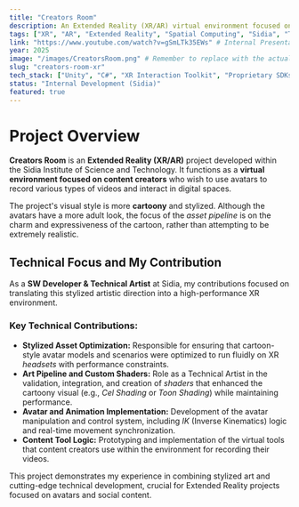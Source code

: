 ```yaml
---
title: "Creators Room"
description: An Extended Reality (XR/AR) virtual environment focused on content creators, utilizing stylized cartoon avatars for video recording and social interactions.
tags: ["XR", "AR", "Extended Reality", "Spatial Computing", "Sidia", "Technical Art", "Cartoon Style"]
link: "https://www.youtube.com/watch?v=gSmLTk35EWs" # Internal Presentation Video (Teaser)
year: 2025
image: "/images/CreatorsRoom.png" # Remember to replace with the actual project image
slug: "creators-room-xr"
tech_stack: ["Unity", "C#", "XR Interaction Toolkit", "Proprietary SDKs", "Custom Shaders", "Optimization"]
status: "Internal Development (Sidia)"
featured: true
---
```


<VideoPlayer
  src="https://youtu.be/gSmLTk35EWs?si=BGhdmUk5WhDrzetT"
  title="Creators Room Video"
/>

# Project Overview

**Creators Room** is an **Extended Reality (XR/AR)** project developed within the Sidia Institute of Science and Technology. It functions as a **virtual environment focused on content creators** who wish to use avatars to record various types of videos and interact in digital spaces.

The project's visual style is more **cartoony** and stylized. Although the avatars have a more adult look, the focus of the *asset pipeline* is on the charm and expressiveness of the cartoon, rather than attempting to be extremely realistic.

## Technical Focus and My Contribution

As a **SW Developer & Technical Artist** at Sidia, my contributions focused on translating this stylized artistic direction into a high-performance XR environment.

### Key Technical Contributions:

* **Stylized Asset Optimization:** Responsible for ensuring that cartoon-style avatar models and scenarios were optimized to run fluidly on XR *headsets* with performance constraints.
* **Art Pipeline and Custom Shaders:** Role as a Technical Artist in the validation, integration, and creation of *shaders* that enhanced the cartoony visual (e.g., *Cel Shading* or *Toon Shading*) while maintaining performance.
* **Avatar and Animation Implementation:** Development of the avatar manipulation and control system, including *IK* (Inverse Kinematics) logic and real-time movement synchronization.
* **Content Tool Logic:** Prototyping and implementation of the virtual tools that content creators use within the environment for recording their videos.

This project demonstrates my experience in combining stylized art and cutting-edge technical development, crucial for Extended Reality projects focused on avatars and social content.